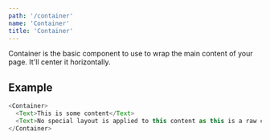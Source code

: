 ```yaml
---
path: '/container'
name: 'Container'
title: 'Container'
---
```


Container is the basic component to use to wrap the main content of your page. It'll center it horizontally.

## Example

```js
<Container>
  <Text>This is some content</Text>
  <Text>No special layout is applied to this content as this is a raw container</Text>
</Container>
```
